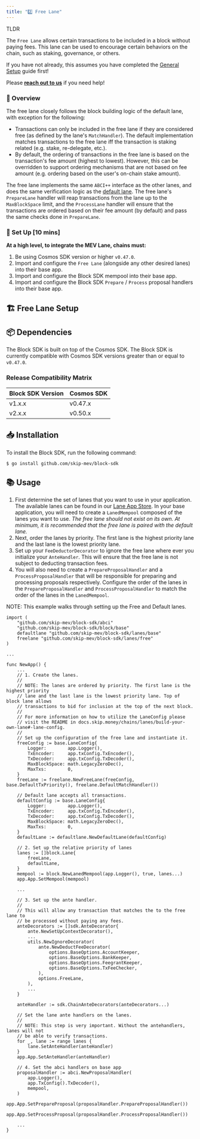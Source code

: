 ```yaml
---
title: "2️⃣ Free Lane"
---
```

<Note>
TLDR

The `Free Lane` allows certain transactions to be included in a block without paying fees. This lane can be used to encourage certain behaviors on the chain, such as staking, governance, or others.

If you have not already, this assumes you have completed the [General Setup](https://docs.skip.money/blocksdk/integrate-the-sdk) guide first!

Please [**reach out to us**](https://skip.money/contact) if you need help!
</Note>

### 📖 Overview[​](#-overview "Direct link to heading")

The free lane closely follows the block building logic of the default lane, with exception for the following:

*   Transactions can only be included in the free lane if they are considered free (as defined by the lane's `MatchHandler`). The default implementation matches transactions to the free lane iff the transaction is staking related (e.g. stake, re-delegate, etc.).
*   By default, the ordering of transactions in the free lane is based on the transaction's fee amount (highest to lowest). However, this can be overridden to support ordering mechanisms that are not based on fee amount (e.g. ordering based on the user's on-chain stake amount).

The free lane implements the same `ABCI++` interface as the other lanes, and does the same verification logic as the [default lane](https://docs.skip.money/blocksdk/integrate-the-sdk). The free lane's `PrepareLane` handler will reap transactions from the lane up to the `MaxBlockSpace` limit, and the `ProcessLane` handler will ensure that the transactions are ordered based on their fee amount (by default) and pass the same checks done in `PrepareLane`.

### 📖 Set Up \[10 mins\][​](#-set-up-10-mins "Direct link to heading")

**At a high level, to integrate the MEV Lane, chains must:**

1.  Be using Cosmos SDK version or higher `v0.47.0`.
2.  Import and configure the `Free Lane` (alongside any other desired lanes) into their base app.
3.  Import and configure the Block SDK mempool into their base app.
4.  Import and configure the Block SDK `Prepare` / `Process` proposal handlers into their base app.

## 🏗️ Free Lane Setup

## 📦 Dependencies[​](#-dependencies "Direct link to heading")

The Block SDK is built on top of the Cosmos SDK. The Block SDK is currently compatible with Cosmos SDK versions greater than or equal to `v0.47.0`.

### Release Compatibility Matrix[​](#release-compatibility-matrix "Direct link to heading")


|Block SDK Version|Cosmos SDK|
|-----------------|----------|
|v1.x.x           |v0.47.x   |
|v2.x.x           |v0.50.x   |


## 📥 Installation[​](#-installation "Direct link to heading")

To install the Block SDK, run the following command:

```
$ go install github.com/skip-mev/block-sdk

```


## 📚 Usage[​](#-usage "Direct link to heading")

1.  First determine the set of lanes that you want to use in your application. The available lanes can be found in our [Lane App Store](https://docs.skip.money/chains/lanes/existing-lanes/default). In your base application, you will need to create a `LanedMempool` composed of the lanes you want to use. _The free lane should not exist on its own. At minimum, it is recommended that the free lane is paired with the default lane._
2.  Next, order the lanes by priority. The first lane is the highest priority lane and the last lane is the lowest priority lane.
3.  Set up your `FeeDeductorDecorator` to ignore the free lane where ever you initialize your `AnteHandler`. This will ensure that the free lane is not subject to deducting transaction fees.
4.  You will also need to create a `PrepareProposalHandler` and a `ProcessProposalHandler` that will be responsible for preparing and processing proposals respectively. Configure the order of the lanes in the `PrepareProposalHandler` and `ProcessProposalHandler` to match the order of the lanes in the `LanedMempool`.

NOTE: This example walks through setting up the Free and Default lanes.

```
import (
    "github.com/skip-mev/block-sdk/abci"
    "github.com/skip-mev/block-sdk/block/base"
    defaultlane "github.com/skip-mev/block-sdk/lanes/base"
    freelane "github.com/skip-mev/block-sdk/lanes/free"
)

...

func NewApp() {
    ...
    // 1. Create the lanes.
    //
    // NOTE: The lanes are ordered by priority. The first lane is the highest priority
    // lane and the last lane is the lowest priority lane. Top of block lane allows
    // transactions to bid for inclusion at the top of the next block.
    //
    // For more information on how to utilize the LaneConfig please
    // visit the README in docs.skip.money/chains/lanes/build-your-own-lane#-lane-config.
    //
    // Set up the configuration of the free lane and instantiate it.
    freeConfig := base.LaneConfig{
        Logger:        app.Logger(),
        TxEncoder:     app.txConfig.TxEncoder(),
        TxDecoder:     app.txConfig.TxDecoder(),
        MaxBlockSpace: math.LegacyZeroDec(),
        MaxTxs:        0,
    }
    freeLane := freelane.NewFreeLane(freeConfig, base.DefaultTxPriority(), freelane.DefaultMatchHandler())

    // Default lane accepts all transactions.
    defaultConfig := base.LaneConfig{
        Logger:        app.Logger(),
        TxEncoder:     app.txConfig.TxEncoder(),
        TxDecoder:     app.txConfig.TxDecoder(),
        MaxBlockSpace: math.LegacyZeroDec(),
        MaxTxs:        0,
    }
    defaultLane := defaultlane.NewDefaultLane(defaultConfig)

    // 2. Set up the relative priority of lanes
    lanes := []block.Lane{
        freeLane,
        defaultLane,
    }
    mempool := block.NewLanedMempool(app.Logger(), true, lanes...)
    app.App.SetMempool(mempool)

    ...

    // 3. Set up the ante handler.
    //
    // This will allow any transaction that matches the to the free lane to
    // be processed without paying any fees.
    anteDecorators := []sdk.AnteDecorator{
        ante.NewSetUpContextDecorator(),
        ...
        utils.NewIgnoreDecorator(
            ante.NewDeductFeeDecorator(
                options.BaseOptions.AccountKeeper,
                options.BaseOptions.BankKeeper,
                options.BaseOptions.FeegrantKeeper,
                options.BaseOptions.TxFeeChecker,
            ),
            options.FreeLane,
        ),
        ...
    }

    anteHandler := sdk.ChainAnteDecorators(anteDecorators...)

    // Set the lane ante handlers on the lanes.
    //
    // NOTE: This step is very important. Without the antehandlers, lanes will not
    // be able to verify transactions.
    for _, lane := range lanes {
        lane.SetAnteHandler(anteHandler)
    }
    app.App.SetAnteHandler(anteHandler)

    // 4. Set the abci handlers on base app
    proposalHandler := abci.NewProposalHandler(
        app.Logger(),
        app.TxConfig().TxDecoder(),
        mempool,
    )
    app.App.SetPrepareProposal(proposalHandler.PrepareProposalHandler())
    app.App.SetProcessProposal(proposalHandler.ProcessProposalHandler())

    ...
}

```
